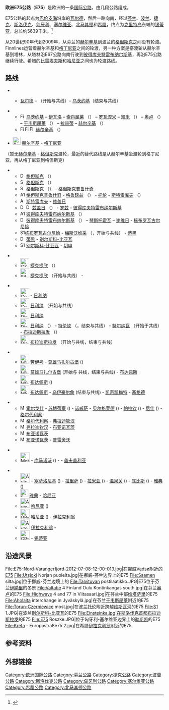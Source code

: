 {{Infobox road2
| country     = EUR
| type        = E
| route       = 75
| map         = E75 route.svg
| length_km   = 5639
| direction_a = 北
| terminus_a  = [[瓦爾德_(挪威)|瓦尔德]] ([[挪威|挪威]])
| junction    = 
| direction_b = 南
| terminus_b  = [[锡蒂亚|锡蒂亚]] ([[希腊|希腊]])
| countries   = [[挪威|挪威]]、[[芬兰|芬兰]]、[[波兰|波兰]]、[[捷克|捷克]]、[[斯洛伐克|斯洛伐克]]、[[匈牙利|匈牙利]]、[[塞尔维亚|塞尔维亚]]、[[北马其顿共和国|北马其顿共和国]]、[[希腊|希腊]]
| cities      = [[赫尔辛基|赫尔辛基]]、[[格但斯克|格但斯克]]、[[罗兹|罗兹]]、[[布拉迪斯拉发|布拉迪斯拉发]]、[[布达佩斯|布达佩斯]]、[[贝尔格莱德|贝尔格莱德]]、[[斯科普里|斯科普里]]、[[雅典|雅典]]
}}
'''欧洲E75公路'''（'''E75'''）是欧洲的一条[[欧洲国际公路|国际公路]]，由几段公路组成。

E75公路的起点为[[巴伦支海|巴伦支海]]沿岸的[[瓦爾德_(挪威)|瓦尔德]]，然后一路向南，经过[[芬兰|芬兰]]、[[波兰|波兰]]、[[捷克|捷克]]、[[斯洛伐克|斯洛伐克]]、[[匈牙利|匈牙利]]、[[塞尔维亚|塞尔维亚]]、[[北马其顿|北马其顿]]和[[希腊|希腊]]，终点为[[克里特岛|克里特岛]]东端的[[锡蒂亚|锡蒂亚]]，总长约5639千米。<ref>{{cite web|url=http://www.unece.org/fileadmin/DAM/trans/conventn/MapAGR2007.pdf|title=International E Road Network|publisher=Economic Commission for Europe - United Nations|format=PDF|accessdate=2018-01-18|archive-date=2015-08-12|archive-url=https://web.archive.org/web/20150812122142/http://www.unece.org/fileadmin/DAM/trans/conventn/MapAGR2007.pdf|dead-url=no}}</ref>

从20世纪90年代到2009年，从芬兰的[[赫尔辛基|赫尔辛基]]到波兰的[[格但斯克|格但斯克]]之间没有轮渡。Finnlines运营着赫尔辛基和[[格丁尼亚|格丁尼亚]]之间的轮渡，另一种方案是搭渡轮从赫尔辛基到塔林，从塔林沿E67公路向南行驶到[[彼得库夫特雷布纳尔斯基|彼得库夫特雷布纳尔斯基]]，再沿E75公路继续行驶。希腊的[[比雷埃夫斯|比雷埃夫斯]]和[[哈尼亚|哈尼亚]]之间也为轮渡路线。

==路线==
*{{flag|Norway}}
**{{BAB-E|75|N}} [[瓦爾德_(挪威)|瓦尔德]] – {{link-en|Varangerbotn|Varangerbotn}}（开始与{{BAB-E|6|N}}共线）– [[乌茨约基|乌茨约基]]（结束与{{BAB-E|6|N}}共线）

*{{flag|Finland}}
**[[File:Finland_road_sign_F29-4.svg|x15px]] [[乌茨约基|乌茨约基]] – [[伊瓦洛|伊瓦洛]] – [[索丹屈莱|索丹屈莱]] （{{BAB-E|63|FIN}}） – [[罗瓦涅米|罗瓦涅米]] – [[凯米|凯米]] （{{BAB-E|8|FIN}}） – [[奥卢|奥卢]] （{{BAB-E|8|FIN}}） – [[于韦斯屈莱|于韦斯屈莱]] （{{BAB-E|63|FIN}}） – [[拉赫蒂|拉赫蒂]] – [[赫尔辛基|赫尔辛基]] （{{BAB-E|18|FIN}}）
**[[File:Finland_road_sign_F29-3.svg|x15px]][[File:Finland_road_sign_F29-4.svg|x15px]][[File:Finland_road_sign_F29-7.svg|x15px]] [[赫尔辛基|赫尔辛基]] （{{BAB-E|12|FIN}}）

*[[File:Ferry_Sign.svg|25px]] {{flagicon|FIN}} [[赫尔辛基|赫尔辛基]] - {{flagicon|Poland}} [[格丁尼亚|格丁尼亚]]
（暂无[[赫尔辛基|赫尔辛基]] - [[格但斯克|格但斯克]]渡轮，最近的替代路线是从赫尔辛基坐渡轮到格丁尼亚，再从格丁尼亚到格但斯克）

*{{flag|Poland}}
**[[File:DK91-PL.svg|x15px]] [[格但斯克|格但斯克]] （{{BAB-E|77|PL}}）
**[[File:S7-PL.svg|x15px]] [[格但斯克|格但斯克]] （{{BAB-E|28|PL}}{{BAB-E|77|PL}}）
**[[File:S6-PL.svg|x15px]] [[格但斯克|格但斯克]] （{{BAB-E|28|PL}}） - [[格但斯克普鲁什奇|格但斯克普鲁什奇]]
**[[File:A1-PL.svg|x15px]] [[格但斯克普鲁什奇|格但斯克普鲁什奇]] - [[格鲁琼兹|格鲁琼兹]] （{{BAB-E|261|PL}}） - [[托伦|托伦]] - [[斯特雷库夫|斯特雷库夫]] （{{BAB-E|30|PL}}）
**[[File:A2-PL.svg|x15px]] {{BAB-E|30|PL}} [[斯特雷库夫|斯特雷库夫]] - [[兹盖日|兹盖日]] 
**[[File:DK1-PL.svg|x15px]] [[File:DK91-PL.svg|x15px]] [[兹盖日|兹盖日]] （{{BAB-E|30|PL}}） - [[罗兹|罗兹]] - [[彼得库夫特雷布纳尔斯基|彼得库夫特雷布纳尔斯基]]
**[[File:A1-PL.svg|x15px]] [[彼得库夫特雷布纳尔斯基|彼得库夫特雷布纳尔斯基]] （{{BAB-E|67|PL}}）
**[[File:DK1-PL.svg|x15px]] [[彼得库夫特雷布纳尔斯基|彼得库夫特雷布纳尔斯基]] （{{BAB-E|67|PL}}） – [[琴斯托霍瓦|琴斯托霍瓦]] – [[谢维日|谢维日]] - [[栋布罗瓦古尔尼恰|栋布罗瓦古尔尼恰]]
**[[File:S1-PL.svg|x15px]][[栋布罗瓦古尔尼恰|栋布罗瓦古尔尼恰]] - [[梅斯沃维采|梅斯沃维采]] （{{BAB-E|40|PL}}，开始与{{BAB-E|462|PL}}共线） - [[蒂黑|蒂黑]]
**[[File:DK1-PL.svg|x15px]] [[蒂黑|蒂黑]] - [[别尔斯科-比亚瓦|别尔斯科-比亚瓦]]
**[[File:S1-PL.svg|x15px]] [[别尔斯科-比亚瓦|别尔斯科-比亚瓦]] - [[切申|切申]]

*{{flag|Czech Republic}}
**[[File:CZ_traffic_sign_IS16a_-_D48.svg|28px]] [[捷克捷欣|捷克捷欣]] （{{BAB-E|462|CZ}}）
**[[File:SilniceI11.svg|28px]] [[捷克捷欣|捷克捷欣]] （开始与{{BAB-E|462|CZ}}共线） - {{link-en|Mosty u Jablunkova|Mosty u Jablunkova}}

*{{flag|Slovakia}}
**[[File:Cesta_I._triedy_číslo_11.svg|28px]] {{link-en|Svrčinovec|Svrčinovec}} - [[日利纳|日利纳]]
**[[File:Cesta_I._triedy_číslo_18.svg|28px]] [[日利纳|日利纳]] （开始与{{BAB-E|50|SVK}}共线）
**[[File:Diaľnica_D3.svg|28px]] [[日利纳|日利纳]]
**[[File:Diaľnica_D1.svg|28px]] [[日利纳|日利纳]] （{{BAB-E|442|SVK}}） - [[特伦钦|特伦钦]] （{{BAB-E|572|SVK}}，结束与{{BAB-E|50|SVK}}共线） - [[特尔纳瓦|特尔纳瓦]] （开始于{{BAB-E|58|SVK}}共线） - [[布拉迪斯拉发|布拉迪斯拉发]] （{{BAB-E|65|SVK}}）
**[[File:Diaľnica_D2.svg|28px]] [[布拉迪斯拉发|布拉迪斯拉发]] （开始与{{BAB-E|65|SVK}}共线，结束与{{BAB-E|58|SVK}}共线）

*{{flag|Hungary}}
**[[File:M15_(Hu)_Otszogletu_kek_tabla.svg|28px]] [[劳伊考|劳伊考]] - [[莫雄马扎尔古堡|莫雄马扎尔古堡]] ({{BAB-E|60|H}})
**[[File:M1_(Hu)_Otszogletu_kek_tabla.svg|28px]] [[莫雄马扎尔古堡|莫雄马扎尔古堡]] (开始与 {{BAB-E|60|H}}共线，结束与{{BAB-E|65|H}}共线) - [[布达佩斯|布达佩斯]]
**[[File:M0_(Hu)_Otszogletu_kek_tabla.svg|28px]] [[布达佩斯|布达佩斯]] ({{BAB-E|71|H}}{{BAB-E|73|H}})
**[[File:M5_(Hu)_Otszogletu_kek_tabla.svg|28px]] [[布达佩斯|布达佩斯]] - [[乌伊豪尔詹|乌伊豪尔詹]] (结束与{{BAB-E|60|H}}共线) - [[凯奇凯梅特|凯奇凯梅特]] - [[塞格德|塞格德]]

*{{flag|Serbia}}
**[[File:Motorway-A1-Hex-Green.svg|x15px]] [[霍尔戈什|霍尔戈什]] - [[苏博蒂察|苏博蒂察]] ({{BAB-E|662|SRB}}) - [[诺威萨|诺威萨]] - [[贝尔格莱德|贝尔格莱德]] ({{BAB-E|70|SRB}}{{BAB-E|763|SRB}}) - [[帕拉钦|帕拉钦]] ({{BAB-E|761|SRB}}) - [[尼什|尼什]] ({{BAB-E|80|SRB}}{{BAB-E|771|SRB}}) - [[格尔代利察|格尔代利察]]
**[[File:M44-SRB.svg|x15px]] [[格尔代利察|格尔代利察]] - [[弗拉迪钦汉|弗拉迪钦汉]]
**[[File:Motorway-A1-Hex-Green.svg|x15px]] [[弗拉迪钦汉|弗拉迪钦汉]] - [[布亚诺瓦茨|布亚诺瓦茨]]
**[[File:M44-SRB.svg|x15px]] [[布亚诺瓦茨|布亚诺瓦茨]]
**[[File:Motorway-A1-Hex-Green.svg|x15px]] [[布亚诺瓦茨|布亚诺瓦茨]] - [[普雷舍沃|普雷舍沃]]

*{{flag|North Macedonia}}
**[[File:Motorway-A1-Hex-Green.svg|30px]] {{link-en|Tabanovce|Tabanovce}} - [[库马诺沃|库马诺沃]] ({{BAB-E|871|MKD}}) - {{link-en|Petrovec|Petrovec, Republic of Macedonia}} - [[盖夫盖利亚|盖夫盖利亚]]

*{{flag|Greece}}
**[[File:Autokinetodromos_A1_number.svg|30px]] {{link-en|Evzonoi|Evzonoi}} - [[塞萨洛尼基|塞萨洛尼基]] ({{BAB-E|86|GR}}{{BAB-E|90|GR}}) -  [[拉里萨|拉里萨]] ({{BAB-E|65|GR}}{{BAB-E|92|GR}}) - [[拉米亚_(希腊城市)|拉米亚]] ({{BAB-E|65|GR}}{{BAB-E|951|GR}}) - [[温泉关|温泉关]] ({{BAB-E|75|GR}}) - [[底比斯_(希腊)|底比斯]] ({{BAB-E|962|GR}}) - [[雅典|雅典]] ({{BAB-E|94|GR}}) 
**[[File:Ferry_Sign.svg|25px]] [[雅典|雅典]] - [[哈尼亚|哈尼亚]]
**[[File:Autokinetodromos_A90_number.svg|30px]] [[哈尼亚|哈尼亚]] ({{BAB-E|65|GR}})
**[[File:GR-EO-90.svg|30px]] [[哈尼亚|哈尼亚]] ({{BAB-E|65|GR}}) - [[伊拉克利翁|伊拉克利翁]]
**[[File:Autokinetodromos_A90_number.svg|30px]] [[伊拉克利翁|伊拉克利翁]] - {{link-en|赫索尼索斯|Hersonissos}}
**[[File:GR-EO-90.svg|30px]] {{link-en|赫索尼索斯|Hersonissos}} - [[锡蒂亚|锡蒂亚]]

==沿途风景==
<gallery>
File:E75-Nord-Varangerfjord-2012-07-08-12-00-013.jpg|在挪威Vadsø附近的E75
File:Utsjoki Norjan puolelta.jpg|在挪威-芬兰边界上的E75
File:Saamen silta.jpg|位于挪威-芬兰边境上的{{link-en|萨米桥|Sami Bridge}}
File:Talvituvan postilaatikko.JPG|E75位于芬兰[[伊納里|伊納里]]的冬景
File:Valtatie 4 Finland Oulu Kontinkangas south.jpg|在芬兰[[奥卢|奥卢]]的E75
File:Highways 4 and 77 in Viitasaari.jpg|在芬兰中部[[维塔萨里|维塔萨里]]的E75
File:Aholaita interchange in Jyväskylä.jpg|在芬兰[[于韦斯屈莱|于韦斯屈莱]]附近的E75
File:Torun-Czerniewice most.jpg|在波兰[[托伦|托伦]]附近跨越[[维斯瓦河|维斯瓦河]]的E75
File:S1 1.JPG|在波兰[[别尔斯科-比亚瓦|别尔斯科-比亚瓦]]的E75
File:Einsteinka.jpg|在斯洛伐克首都[[布拉迪斯拉发|布拉迪斯拉发]]的E75
File:E75 Roszke.JPG|位于匈牙利-塞尔维亚边界上的[[勒斯凯|勒斯凯]]的E75
File:Kreta - Europastraße75 2.jpg|在希腊[[伊拉克利翁|伊拉克利翁]]附近的E75
</gallery>

==参考资料==
{{reflist}}

==外部链接==
{{commonscat|E75}}

{{欧洲国际公路网}}

[[Category:欧洲国际公路|Category:欧洲国际公路]]
[[Category:芬兰公路|Category:芬兰公路]]
[[Category:捷克公路|Category:捷克公路]]
[[Category:波蘭公路|Category:波蘭公路]]
[[Category:斯洛伐克公路|Category:斯洛伐克公路]]
[[Category:匈牙利公路|Category:匈牙利公路]]
[[Category:塞尔维亚公路|Category:塞尔维亚公路]]
[[Category:希腊公路|Category:希腊公路]]
[[Category:北马其顿公路|Category:北马其顿公路]]